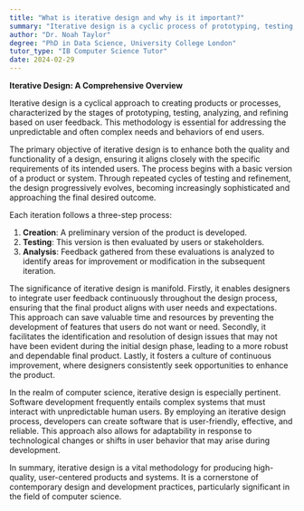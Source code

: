 ```yaml
---
title: "What is iterative design and why is it important?"
summary: "Iterative design is a cyclic process of prototyping, testing, analysing, and refining a product or process based on user feedback."
author: "Dr. Noah Taylor"
degree: "PhD in Data Science, University College London"
tutor_type: "IB Computer Science Tutor"
date: 2024-02-29
---
```


**Iterative Design: A Comprehensive Overview**

Iterative design is a cyclical approach to creating products or processes, characterized by the stages of prototyping, testing, analyzing, and refining based on user feedback. This methodology is essential for addressing the unpredictable and often complex needs and behaviors of end users.

The primary objective of iterative design is to enhance both the quality and functionality of a design, ensuring it aligns closely with the specific requirements of its intended users. The process begins with a basic version of a product or system. Through repeated cycles of testing and refinement, the design progressively evolves, becoming increasingly sophisticated and approaching the final desired outcome.

Each iteration follows a three-step process:

1. **Creation**: A preliminary version of the product is developed.
2. **Testing**: This version is then evaluated by users or stakeholders.
3. **Analysis**: Feedback gathered from these evaluations is analyzed to identify areas for improvement or modification in the subsequent iteration.

The significance of iterative design is manifold. Firstly, it enables designers to integrate user feedback continuously throughout the design process, ensuring that the final product aligns with user needs and expectations. This approach can save valuable time and resources by preventing the development of features that users do not want or need. Secondly, it facilitates the identification and resolution of design issues that may not have been evident during the initial design phase, leading to a more robust and dependable final product. Lastly, it fosters a culture of continuous improvement, where designers consistently seek opportunities to enhance the product.

In the realm of computer science, iterative design is especially pertinent. Software development frequently entails complex systems that must interact with unpredictable human users. By employing an iterative design process, developers can create software that is user-friendly, effective, and reliable. This approach also allows for adaptability in response to technological changes or shifts in user behavior that may arise during development.

In summary, iterative design is a vital methodology for producing high-quality, user-centered products and systems. It is a cornerstone of contemporary design and development practices, particularly significant in the field of computer science.
    